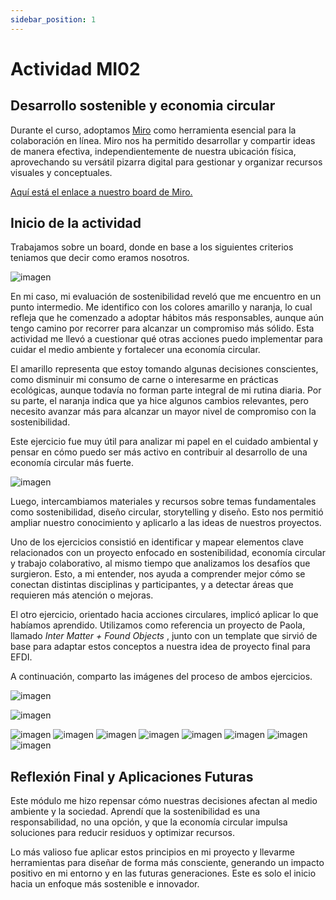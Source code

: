 ```yaml
---
sidebar_position: 1
---
```


# Actividad MI02

## Desarrollo sostenible y economia circular

Durante el curso, adoptamos [Miro](https://miro.com/) como herramienta esencial para la colaboración en línea. Miro nos ha permitido desarrollar y compartir ideas de manera efectiva, independientemente de nuestra ubicación física, aprovechando su versátil pizarra digital para gestionar y organizar recursos visuales y conceptuales.

[Aquí está el enlace a nuestro board de Miro.](https://miro.com/app/board/uXjVKjpb7U4=/)

## Inicio de la actividad

Trabajamos sobre un board, donde en base a los siguientes criterios teniamos que decir como eramos nosotros.

![imagen](../../../img/MI02/1.png)

En mi caso, mi evaluación de sostenibilidad reveló que me encuentro en un punto intermedio. Me identifico con los colores amarillo y naranja, lo cual refleja que he comenzado a adoptar hábitos más responsables, aunque aún tengo camino por recorrer para alcanzar un compromiso más sólido. Esta actividad me llevó a cuestionar qué otras acciones puedo implementar para cuidar el medio ambiente y fortalecer una economía circular.

El amarillo representa que estoy tomando algunas decisiones conscientes, como disminuir mi consumo de carne o interesarme en prácticas ecológicas, aunque todavía no forman parte integral de mi rutina diaria. Por su parte, el naranja indica que ya hice algunos cambios relevantes, pero necesito avanzar más para alcanzar un mayor nivel de compromiso con la sostenibilidad.

Este ejercicio fue muy útil para analizar mi papel en el cuidado ambiental y pensar en cómo puedo ser más activo en contribuir al desarrollo de una economía circular más fuerte.

![imagen](../../../img/MI02/2.png)

Luego, intercambiamos materiales y recursos sobre temas fundamentales como sostenibilidad, diseño circular, storytelling y diseño. Esto nos permitió ampliar nuestro conocimiento y aplicarlo a las ideas de nuestros proyectos.

Uno de los ejercicios consistió en identificar y mapear elementos clave relacionados con un proyecto enfocado en sostenibilidad, economía circular y trabajo colaborativo, al mismo tiempo que analizamos los desafíos que surgieron. Esto, a mi entender, nos ayuda a comprender mejor cómo se conectan distintas disciplinas y participantes, y a detectar áreas que requieren más atención o mejoras.

El otro ejercicio, orientado hacia acciones circulares, implicó aplicar lo que habíamos aprendido. Utilizamos como referencia un proyecto de Paola, llamado _Inter Matter + Found Objects_ , junto con un template que sirvió de base para adaptar estos conceptos a nuestra idea de proyecto final para EFDI.

A continuación, comparto las imágenes del proceso de ambos ejercicios.

![imagen](../../../img/MI02/3.png)

![imagen](../../../img/MI02/4.png)

![imagen](../../../img/MI02/5.png)
![imagen](../../../img/MI02/06.png)
![imagen](../../../img/MI02/6.png)
![imagen](../../../img/MI02/7.png)
![imagen](../../../img/MI02/8.png)
![imagen](../../../img/MI02/9.png)
![imagen](../../../img/MI02/10.png)
![imagen](../../../img/MI02/11.png)

## Reflexión Final y Aplicaciones Futuras

Este módulo me hizo repensar cómo nuestras decisiones afectan al medio ambiente y la sociedad. Aprendí que la sostenibilidad es una responsabilidad, no una opción, y que la economía circular impulsa soluciones para reducir residuos y optimizar recursos.

Lo más valioso fue aplicar estos principios en mi proyecto y llevarme herramientas para diseñar de forma más consciente, generando un impacto positivo en mi entorno y en las futuras generaciones. Este es solo el inicio hacia un enfoque más sostenible e innovador.
